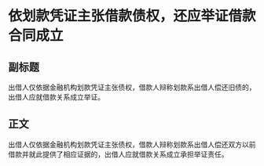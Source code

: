 # 依划款凭证主张借款债权，还应举证借款合同成立
## 副标题
出借人仅依据金融机构划款凭证主张债权，借款人辩称划款系出借人偿还旧债的，出借人应就借款关系成立举证。
## 正文
出借人仅依据金融机构划款凭证主张债权，借款人辩称划款系出借人偿还双方以前借款并就此提供了相应证据的，出借人应就借款关系成立承担举证责任。